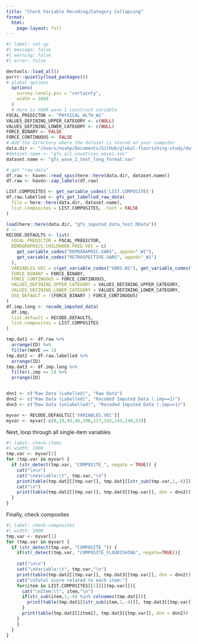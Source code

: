 ```yaml
---
title: "Check Variable Recoding/Category Collapsing"
format: 
  html:
    page-layout: full
---
```



```r
#| label: set-up
#| message: false
#| warning: false
#| error: false

devtools::load_all()
purrr::quietly(load_packages())
# global options
  options(
    survey.lonely.psu = "certainty",
    width = 1000
  )
  # Here is YOUR wave 1 construct variable
FOCAL_PREDICTOR <- "PHYSICAL_HLTH_W1"
VALUES_DEFINING_UPPER_CATEGORY <- c(NULL)
VALUES_DEFINING_LOWER_CATEGORY <- c(NULL)
FORCE_BINARY <- FALSE
FORCE_CONTINUOUS <- FALSE
# Add the directory where the dataset is stored on your computer
data.dir <- "/Users/noahp/Documents/GitHub/global-flourishing-study/data/wave1-data"
#dataset.name <- "gfs_all_countries_wave1.sav"
dataset.name <- "gfs_wave_2_test_long_format.sav"

# get "raw data"
df.raw <- haven::read_spss(here::here(data.dir, dataset.name))
df.raw <- haven::zap_labels(df.raw)

LIST.COMPOSITES <- get_variable_codes('LIST.COMPOSITES')
df.raw.labelled <- gfs_get_labelled_raw_data(
  file = here::here(data.dir, dataset.name),
  list.composites = LIST.COMPOSITES, .test = FALSE
)

load(here::here(data.dir, "gfs_imputed_data_test.RData"))
# ~~
RECODE.DEFAULTS <- list(
  FOCAL_PREDICTOR = FOCAL_PREDICTOR,
  DEMOGRAPHICS.CHILDHOOD.PRED.VEC = c(
    get_variable_codes("DEMOGRAPHIC.VARS", appnd="_W1"),
    get_variable_codes("RETROSPECTIVE.VARS", appnd="_W1")
  ),
  VARIABLES.VEC = c(get_variable_codes("VARS.W1"), get_variable_codes("VARS.W2")),
  FORCE_BINARY = FORCE_BINARY,
  FORCE_CONTINUOUS = FORCE_CONTINUOUS,
  VALUES_DEFINING_UPPER_CATEGORY = VALUES_DEFINING_UPPER_CATEGORY,
  VALUES_DEFINING_LOWER_CATEGORY = VALUES_DEFINING_LOWER_CATEGORY,
  USE_DEFAULT = !(FORCE_BINARY | FORCE_CONTINUOUS)
)
df.imp.long <- recode_imputed_data(
  df.imp,
  list.default = RECODE.DEFAULTS,
  list.composites = LIST.COMPOSITES
)

tmp.dat1 <- df.raw %>%
  arrange(ID) %>%
  filter(WAVE == 1)
tmp.dat2 <- df.raw.labelled %>%
  arrange(ID)
tmp.dat3 <- df.imp.long %>%
  filter(.imp == 1) %>%
  arrange(ID)


dnn1 <- c("Raw Data (Labelled)", "Raw Data")
dnn2 <- c("Raw Data (Labelled)", "Recoded Imputed Data (.imp==1)")
dnn3 <- c("Raw Data (unlabelled)", "Recoded Imputed Data (.imp==1)")

myvar <- RECODE.DEFAULTS[['VARIABLES.VEC']]
myvar <- myvar[-c(8,19,45,46,106,117,142,143,148,53)]

```

Next, loop through all single-item variables

```r
#| label: check-items
#| width: 1000
tmp.var <- myvar[1]
for (tmp.var in myvar) {
  if (str_detect(tmp.var, "COMPOSITE_", negate = TRUE)) {
    cat("\n\n")
    cat("\nVariable:\t", tmp.var,"\n")
    print(table(tmp.dat2[[tmp.var]], tmp.dat1[[str_sub(tmp.var,1,-4)]],  dnn = dnn1))
    cat("\n")
    print(table(tmp.dat2[[tmp.var]], tmp.dat3[[tmp.var]], dnn = dnn2))
  }
}

```

Finally, check composites

```r
#| label: check-composites
#| width: 1000
tmp.var <- myvar[1]
for (tmp.var in myvar) {
  if (str_detect(tmp.var, "COMPOSITE_")) {
    if(str_detect(tmp.var, "COMPOSITE_FLOURISHING", negate=TRUE)){
      
    cat("\n\n")
    cat("\nVariable:\t", tmp.var,"\n")
    print(table(tmp.dat2[[tmp.var]], tmp.dat3[[tmp.var]], dnn = dnn2))
    cat("\nTotal score related to each item:")
    for(item in LIST.COMPOSITES[[1]][[tmp.var]]){
      cat("\nItem:\t", item,"\n")
      if(str_sub(item,1,-4) %in% colnames(tmp.dat1)){
        print(table(tmp.dat1[[str_sub(item,1,-4)]], tmp.dat3[[tmp.var]], dnn = dnn3))
      }
      print(table(tmp.dat2[[item]], tmp.dat3[[tmp.var]], dnn = dnn2))
    }
    }
  }
}

```
